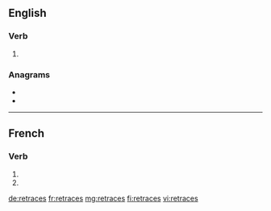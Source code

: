 {{also|retracés}}
==English==

===Verb===
{{head|en|verb form}}

# {{en-third-person singular of|retrace}}

===Anagrams===
* {{l|en|caterers}}
* {{l|en|terraces}}

----

==French==

===Verb===
{{fr-verb-form}}

# {{inflection of|retracer||2|s|pres|indc|lang=fr}}
# {{inflection of|retracer||2|s|pres|subj|lang=fr}}

[[de:retraces]]
[[fr:retraces]]
[[mg:retraces]]
[[fi:retraces]]
[[vi:retraces]]